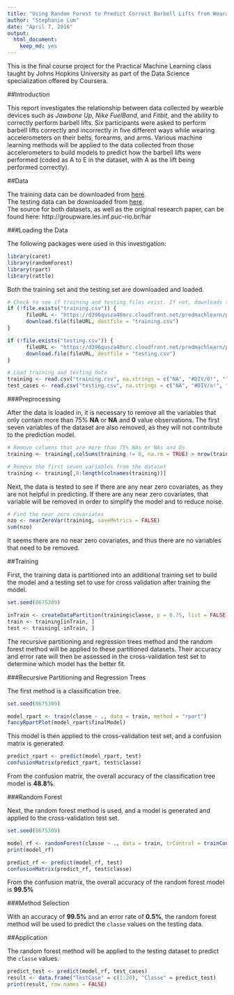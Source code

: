 ```yaml
---
title: "Using Random Forest to Predict Correct Barbell Lifts from Wearable Accelerometer Data"
author: "Stephanie Lum"
date: "April 7, 2016"
output: 
  html_document: 
    keep_md: yes
---
```


This is the final course project for the Practical Machine Learning class taught by Johns Hopkins University as part of the Data Science specialization offered by Coursera.

##Introduction

This report investigates the relationship between data collected by wearble devices such as *Jawbone Up*, *Nike FuelBand*, and *Fitbit*, and the ability to correctly perform barbell lifts. Six participants were asked to perform barbell lifts correctly and incorrectly in five different ways while wearing accelerometers on their belts, forearms, and arms. Various machine learning methods will be applied to the data collected from those accelerometers to build models to predict how the barbell lifts were performed (coded as A to E in the dataset, with A as the lift being performed correctly).

##Data

The training data can be downloaded from [here](https://d396qusza40orc.cloudfront.net/predmachlearn/pml-training.csv).  
The testing data can be downloaded from [here](https://d396qusza40orc.cloudfront.net/predmachlearn/pml-testing.csv).  
The source for both datasets, as well as the original research paper, can be found here: http://groupware.les.inf.puc-rio.br/har

###Loading the Data

The following packages were used in this investigation:

```r
library(caret)
library(randomForest)
library(rpart)
library(rattle)
```

Both the training set and the testing set are downloaded and loaded.

```r
# Check to see if training and testing files exist. If not, downloads them
if (!file.exists("training.csv")) {
      fileURL <- "https://d396qusza40orc.cloudfront.net/predmachlearn/pml-training.csv"
      download.file(fileURL, destfile = "training.csv")
}

if (!file.exists("testing.csv")) {
      fileURL <- "https://d396qusza40orc.cloudfront.net/predmachlearn/pml-testing.csv"
      download.file(fileURL, destfile = "testing.csv")
}

# Load training and testing data
training <- read.csv("training.csv", na.strings = c("NA", "#DIV/0!", ""))
test_cases <- read.csv("testing.csv", na.strings = c("NA", "#DIV/o!", ""))
```

###Preprocessing

After the data is loaded in, it is necessary to remove all the variables that only contain more than 75% **NA** or **NA** and **0** value observations. The first seven variables of the dataset are also removed, as they will not contribute to the prediction model.

```r
# Remove columns that are more than 75% NAs or NAs and 0s
training <- training[,colSums(training != 0, na.rm = TRUE) > nrow(training) * .75]

# Remove the first seven variables from the dataset
training <- training[,8:length(colnames(training))]
```

Next, the data is tested to see if there are any near zero covariates, as they are not helpful in predicting. If there are any near zero covariates, that variable will be removed in order to simplify the model and to reduce noise.

```r
# Find the near zero covariates
nzo <- nearZeroVar(training, saveMetrics = FALSE)
sum(nzo)
```

It seems there are no near zero covariates, and thus there are no variables that need to be removed.     

##Training

First, the training data is partitioned into an additional training set to build the model and a testing set to use for cross validation after training the model.

```r
set.seed(8675309)

inTrain <- createDataPartition(training$classe, p = 0.75, list = FALSE)
train <- training[inTrain, ]
test <- training[-inTrain, ]
```

The recursive partitioning and regression trees method and the random forest method will be applied to these partitioned datasets. Their accuracy and error rate will then be assessed in the cross-validation test set to determine which model has the better fit.

###Recursive Partitioning and Regression Trees

The first method is a classification tree.

```r
set.seed(8675309)

model_rpart <- train(classe ~ ., data = train, method = "rpart")
fancyRpartPlot(model_rpart$finalModel)
```

This model is then applied to the cross-validation test set, and a confusion matrix is generated.

```r
predict_rpart <- predict(model_rpart, test)
confusionMatrix(predict_rpart, test$classe)
```

From the confusion matrix, the overall accuracy of the classification tree model is **48.8%**.

###Random Forest

Next, the random forest method is used, and a model is generated and applied to the cross-validation test set.

```r
set.seed(8675309)

model_rf <- randomForest(classe ~ ., data = train, trControl = trainControl(method = "cv"))
print(model_rf)
```

```r
predict_rf <- predict(model_rf, test)
confusionMatrix(predict_rf, test$classe)
```

From the confusion matrix, the overall accuracy of the random forest model is **99.5%**

###Method Selection

With an accuracy of **99.5%** and an error rate of **0.5%**, the random forest method will be used to predict the `classe` values on the testing data.

##Application

The random forest method will be applied to the testing dataset to predict the `classe` values.

```r
predict_test <- predict(model_rf, test_cases)
result <- data.frame("TestCase" = c(1:20), "Classe" = predict_test)
print(result, row.names = FALSE)

```